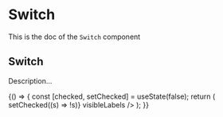 <!--- Switch.stories.mdx --->


<Meta
  title="Switch"
  component={Switch}
/>

# Switch

This is the doc of the `Switch` component

## Switch

Description...

<Canvas>
  <Story name="base">
    {() => {
      const [checked, setChecked] = useState(false);
      return (
        <Switch
          label="Activate the microphone"
          selected={checked}
          onChange={() => setChecked((s) => !s)}
          visibleLabels
        />
      );
    }}
  </Story>
</Canvas>
